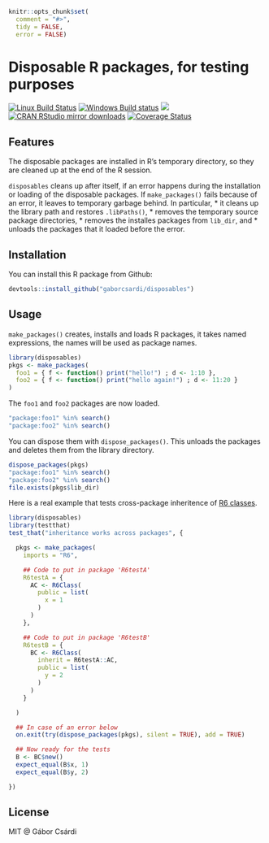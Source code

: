 
```r
knitr::opts_chunk$set(
  comment = "#>",
  tidy = FALSE,
  error = FALSE)
```

# Disposable R packages, for testing purposes

[![Linux Build Status](https://travis-ci.org/gaborcsardi/disposables.svg?branch=master)](https://travis-ci.org/gaborcsardi/disposables)
[![Windows Build status](https://ci.appveyor.com/api/projects/status/github/gaborcsardi/disposables?svg=true)](https://ci.appveyor.com/project/gaborcsardi/disposables)
[![](http://www.r-pkg.org/badges/version/disposables)](http://www.r-pkg.org/pkg/disposables)
[![CRAN RStudio mirror downloads](http://cranlogs.r-pkg.org/badges/disposables)](http://www.r-pkg.org/pkg/disposables)
[![Coverage Status](https://img.shields.io/codecov/c/github/gaborcsardi/disposables/master.svg)](https://codecov.io/github/gaborcsardi/disposables?branch=master)

## Features

The disposable packages are installed in R's temporary directory,
so they are cleaned up at the end of the R session.

`disposables` cleans up after itself, if an error happens during the
installation or loading of the disposable packages. If `make_packages()`
fails because of an error, it leaves to temporary garbage behind. In
particular,
* it cleans up the library path and restores `.libPaths()`,
* removes the temporary source package directories,
* removes the installes packages from `lib_dir`, and
* unloads the packages that it loaded before the error.

## Installation

You can install this R package from Github:

```r
devtools::install_github("gaborcsardi/disposables")
```

## Usage

`make_packages()` creates, installs and loads R packages, it takes named
expressions, the names will be used as package names.

```r
library(disposables)
pkgs <- make_packages(
  foo1 = { f <- function() print("hello!") ; d <- 1:10 },
  foo2 = { f <- function() print("hello again!") ; d <- 11:20 }
)
```

The `foo1` and `foo2` packages are now loaded.

```r
"package:foo1" %in% search()
"package:foo2" %in% search()
```

You can dispose them with `dispose_packages()`. This unloads the packages
and deletes them from the library directory.

```r
dispose_packages(pkgs)
"package:foo1" %in% search()
"package:foo2" %in% search()
file.exists(pkgs$lib_dir)
```

Here is a real example that tests cross-package inheritence of
[R6 classes](https://github.com/wch/R6).

```r
library(disposables)
library(testthat)
test_that("inheritance works across packages", {

  pkgs <- make_packages(
    imports = "R6",

    ## Code to put in package 'R6testA'
    R6testA = {
      AC <- R6Class(
        public = list(
          x = 1
        )
      )
    },

    ## Code to put in package 'R6testB'
    R6testB = {
      BC <- R6Class(
        inherit = R6testA::AC,
        public = list(
          y = 2
        )
      )
    }

  )

  ## In case of an error below
  on.exit(try(dispose_packages(pkgs), silent = TRUE), add = TRUE)

  ## Now ready for the tests
  B <- BC$new()
  expect_equal(B$x, 1)
  expect_equal(B$y, 2)

})
```

## License

MIT @ Gábor Csárdi
